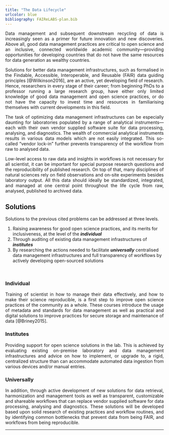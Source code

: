 ```yaml
---
title: "The Data Lifecycle"
urlcolor: blue
bibliography: FAIReLABS-plan.bib
---
```


<p style="text-align: justify;">
Data management and subsequent downstream recycling of data is increasingly seen as a primer for future innovation and new discoveries. Above all, good data management practices are critical to open science and an inclusive, connected worldwide academic community---providing opportunities for developing countries that do not have the same resources for data generation as wealthy countries. 
</p>

<p style="text-align: justify;">
Solutions for better data management infrastructures, such as formalised in the Findable, Accessible, Interoperable, and Reusable (FAIR) data guiding principles [@Wilkinson2016], are an active, yet developing field of research. Hence, researchers in every stage of their career; from beginning PhDs to a professor running a large research group, have either only limited knowledge of good data management and open science practices, or do not have the capacity to invest time and resources in familiarising themselves with current developments in this field. 
</p>

<p style="text-align: justify;">
The task of optimizing data management infrastructures can be especially daunting for laboratories populated by a range of analytical instruments---each with their own vendor supplied software suite for data processing, analysing, and diagnostics. The wealth of commercial analytical instruments results in various data models which are not easily integrated. This so-called "vendor lock-in" further prevents transparency of the workflow from raw to analysed data. 
</p>

<p style="text-align: justify;">
Low-level access to raw data and insights in workflows is not necessary for all scientist, it can be important for special purpose research questions and the reproducibility of published research. On top of that, many disciplines of natural sciences rely on field observations and on-site experiments besides laboratory output. All this data should ideally be standardized, integrated, and managed at one central point throughout the life cycle from raw, analysed, published to archived data.
</p>

## Solutions

Solutions to the previous cited problems can be addressed at three levels. 

1) Raising awareness for good open science practices, and its merits for inclusiveness, at the level of the ***individual***    
2) Through auditing of existing data management infrastructures of ***institutes***    
3) By researching the actions needed to facilitate  ***universally*** centralised data management infrastructures and full transparency of workflows by actively developing open-sourced solutions    

</br>

### Individual

<p style="text-align: justify;">
Training of scientist in how to manage their data effectively, and how to make their science reproducible, is a first step to improve open science practices of the community as a whole. These courses introduce the usage of metadata and standards for data management as well as practical and digital solutions to improve practices for secure storage and maintenance of data [@Briney2015].
</p>

### Institutes

<p style="text-align: justify;">
Providing support for open science solutions in the lab. This is achieved by evaluating existing on-premise laboratory and data management infrastructures and advice on how to implement, or upgrade to, a rigid, centralized structure than can accommodate automated data ingestion from various devices and/or manual entries. 
</p>

### Universally

<p style="text-align: justify;">
In addition, through active development of new solutions for data retrieval, harmonization and management tools as well as transparent, customizable and shareable workflows that can replace vendor supplied software for data processing, analysing and diagnostics. These solutions will be developed based upon solid research of existing practices and workflow routines, and by identifying common bottlenecks that prevent data from being FAIR, and workflows from being reproducible.
</p>

----
  
</font>
